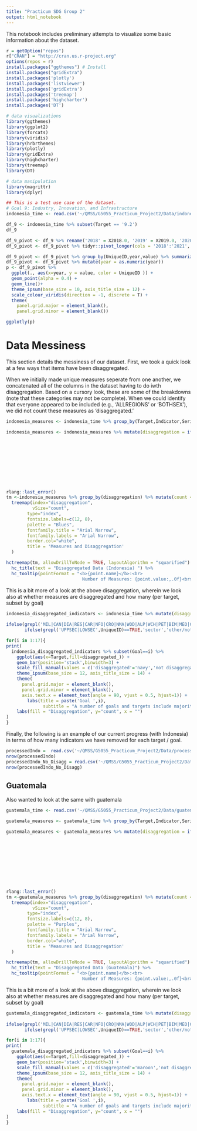 ```yaml
---
title: "Practicum SDG Group 2"
output: html_notebook
---
```


This notebook includes preliminary attempts to visualize some basic information about the dataset. 
```r
r = getOption("repos")
r["CRAN"] = "http://cran.us.r-project.org"
options(repos = r)
install.packages("ggthemes") # Install 
install.packages("gridExtra")
install.packages('plotly')
install.packages('listviewer')
install.packages('gridExtra')
install.packages('treemap')
install.packages('highcharter')
install.packages('DT')
```

```r
# data visualizations
library(ggthemes) 
library(ggplot2)
library(forcats)
library(viridis)
library(hrbrthemes)
library(plotly)
library(gridExtra)
library(highcharter)
library(treemap)
library(DT)

# data manipulation
library(magrittr)
library(dplyr)
```

```r
## This is a test use case of the dataset. 
# Goal 9: Industry, Innovation, and Infrastructure 
indonesia_time <- read.csv('~/QMSS/G5055_Practicum_Project2/Data/indonesia_indicators_time.csv')

df_9 <- indonesia_time %>% subset(Target == '9.2')
df_9

df_9_pivot <- df_9 %>% rename('2018' = X2018.0, '2019' = X2019.0, '2020' = X2020.0,'2021' = X2021.0) #%>% 
df_9_pivot <- df_9_pivot %>% tidyr::pivot_longer(cols = '2018':'2021', names_to='year')

df_9_pivot <- df_9_pivot %>% group_by(UniqueID,year,value) %>% summarize()
df_9_pivot <- df_9_pivot %>% mutate(year = as.numeric(year))
p <- df_9_pivot %>% 
  ggplot(., aes(x=year, y = value, color = UniqueID )) +
  geom_point(alpha = 0.4) +
  geom_line()+
  theme_ipsum(base_size = 10, axis_title_size = 12) +
  scale_colour_viridis(direction = -1, discrete = T) +
  theme(
    panel.grid.major = element_blank(),
    panel.grid.minor = element_blank())

ggplotly(p)
```

# Data Messiness 

This section details the messiness of our dataset. First, we took a quick look at a few ways that items have been disaggregated. 

When we initially made unique measures seperate from one another, we concatenated all of the columns in the dataset having to do iwth disaggregation. Based on a cursory look, these are some of the breakdowns (note that these categories may not be complete). When we could identify that everyone appeared to be included (e.g., 'ALLREGIONS' or 'BOTHSEX'), we did not count these measures as 'disaggregated.' 

```r

indonesia_measures <- indonesia_time %>% group_by(Target,Indicator,SeriesDescription,UniqueID) %>% summarize()

indonesia_measures <- indonesia_measures %>% mutate(disaggregation = ifelse(grepl('MALE|FEMALE|15-24|25+|15-49',UniqueID)==TRUE,
                                                                            'age_sex',
                                                                            ifelse(grepl('URBAN|RURAL',UniqueID)==TRUE,
                                                                                   'geographic_region',
                                                                                   ifelse(grepl('<5Y|<1Y|<1M',UniqueID)==TRUE,
                                                                                          'time',
                                                                                          ifelse(grepl('MIL|CAN|DIA|RES|CAR|NFO|CRO|NMA|WOD|ALP|WCH|PET|BIM|MEO|GBO|NMM|FOF|CLO|OIL|TEX|NMC',UniqueID)==TRUE,
                                                                                                 'raw_material',
                                                                                                 ifelse(grepl('UPPSEC|LOWSEC',UniqueID)==TRUE,
                                                                                          'sector','other/not_disaggregated'))))))

rlang::last_error()
tm <-indonesia_measures %>% group_by(disaggregation) %>% mutate(count = n()) %>% ungroup() %>% group_by(disaggregation,count) %>% summarize() %>%
  treemap(index="disaggregation",
          vSize="count",
        type="index",
        fontsize.labels=c(12, 8), 
        palette = "Blues",
        fontfamily.title = "Arial Narrow",
        fontfamily.labels = "Arial Narrow",
        border.col="white",
        title = 'Measures and Disaggregation'
  )

hctreemap(tm, allowDrillToNode = TRUE, layoutAlgorithm = "squarified") %>%
  hc_title(text = "Disaggregated Data (Indonesia) ") %>%
  hc_tooltip(pointFormat = "<b>{point.name}</b>:<br>
                             Number of Measures: {point.value:,.0f}<br>")

```

This is a bit more of a look at the above disaggregation, wherein we look also at whether measures are disaggregated and how many (per target, subset by goal)
```r
indonesia_disaggregated_indicators <- indonesia_time %>% mutate(disaggregation = ifelse(grepl('MALE|FEMALE|15-24|25+|15-49',UniqueID)==TRUE,'age_sex', ifelse(grepl('URBAN|RURAL',UniqueID)==TRUE,'geographic_region',
                                                                                   ifelse(grepl('<5Y|<1Y|<1M',UniqueID)==TRUE,'time',
ifelse(grepl('MIL|CAN|DIA|RES|CAR|NFO|CRO|NMA|WOD|ALP|WCH|PET|BIM|MEO|GBO|NMM|FOF|CLO|OIL|TEX|NMC',UniqueID)==TRUE,'raw_material',
       ifelse(grepl('UPPSEC|LOWSEC',UniqueID)==TRUE,'sector','other/not_disaggregated')))))) %>% mutate(disaggregated_ = ifelse(disaggregation =='other/not_disaggregated','not disaggregated','disaggregated')) %>% group_by(Indicator,disaggregated_) %>% mutate(count_disaggregated = n()) %>% ungroup() %>% group_by(Target,Indicator,disaggregated_,count_disaggregated) 

for(i in 1:17){
print(
  indonesia_disaggregated_indicators %>% subset(Goal==i) %>% 
    ggplot(aes(x=Target,fill=disaggregated_)) +
    geom_bar(position='stack',binwidth=3) +
    scale_fill_manual(values = c('disaggregated'='navy','not disaggregated' = 'lightblue'))+
    theme_ipsum(base_size = 12, axis_title_size = 14) +
    theme(
      panel.grid.major = element_blank(),
      panel.grid.minor = element_blank(),
      axis.text.x = element_text(angle = 90, vjust = 0.5, hjust=1)) +
        labs(title = paste('Goal ',i),
              subtitle = "A number of goals and targets include majority of disaggregated measures")+    
    labs(fill = "Disaggregation", y="count", x = "") 
)
}

```

Finally, the following is an example of our current progress (with Indonesia) in terms of how many indicators we have removed for each target / goal. 
```r
processedIndo =  read.csv('~/QMSS/G5055_Practicum_Project2/Data/processedIndo.csv')
nrow(processedIndo)
processedIndo_No_Disagg = read.csv('~/QMSS/G5055_Practicum_Project2/Data/processedIndo-WITHOUT disaggregation.csv')
nrow(processedIndo_No_Disagg)
```



## Guatemala

Also wanted to look at the same with guatemala 

```r
guatemala_time <- read.csv('~/QMSS/G5055_Practicum_Project2/Data/guatemala_indicators_time.csv')

guatemala_measures <- guatemala_time %>% group_by(Target,Indicator,SeriesDescription,UniqueID) %>% summarize()

guatemala_measures <- guatemala_measures %>% mutate(disaggregation = ifelse(grepl('MALE|FEMALE|15-24|25+|15-49',UniqueID)==TRUE,
                                                                            'age_sex',
                                                                            ifelse(grepl('URBAN|RURAL',UniqueID)==TRUE,
                                                                                   'geographic_region',
                                                                                   ifelse(grepl('<5Y|<1Y|<1M',UniqueID)==TRUE,
                                                                                          'time',
                                                                                          ifelse(grepl('MIL|CAN|DIA|RES|CAR|NFO|CRO|NMA|WOD|ALP|WCH|PET|BIM|MEO|GBO|NMM|FOF|CLO|OIL|TEX|NMC',UniqueID)==TRUE,
                                                                                                 'raw_material',
                                                                                                 ifelse(grepl('UPPSEC|LOWSEC',UniqueID)==TRUE,
                                                                                          'sector','other/not_disaggregated'))))))

rlang::last_error()
tm <-guatemala_measures %>% group_by(disaggregation) %>% mutate(count = n()) %>% ungroup() %>% group_by(disaggregation,count) %>% summarize() %>%
  treemap(index="disaggregation",
          vSize="count",
        type="index",
        fontsize.labels=c(12, 8), 
        palette = "Purples",
        fontfamily.title = "Arial Narrow",
        fontfamily.labels = "Arial Narrow",
        border.col="white",
        title = 'Measures and Disaggregation'
  )

hctreemap(tm, allowDrillToNode = TRUE, layoutAlgorithm = "squarified") %>%
  hc_title(text = "Disaggregated Data (Guatemala)") %>%
  hc_tooltip(pointFormat = "<b>{point.name}</b>:<br>
                             Number of Measures: {point.value:,.0f}<br>")

```

This is a bit more of a look at the above disaggregation, wherein we look also at whether measures are disaggregated and how many (per target, subset by goal)
```r
guatemala_disaggregated_indicators <- guatemala_time %>% mutate(disaggregation = ifelse(grepl('MALE|FEMALE|15-24|25+|15-49',UniqueID)==TRUE,'age_sex', ifelse(grepl('URBAN|RURAL',UniqueID)==TRUE,'geographic_region',
                                                                                   ifelse(grepl('<5Y|<1Y|<1M',UniqueID)==TRUE,'time',
ifelse(grepl('MIL|CAN|DIA|RES|CAR|NFO|CRO|NMA|WOD|ALP|WCH|PET|BIM|MEO|GBO|NMM|FOF|CLO|OIL|TEX|NMC',UniqueID)==TRUE,'raw_material',
       ifelse(grepl('UPPSEC|LOWSEC',UniqueID)==TRUE,'sector','other/not_disaggregated')))))) %>% mutate(disaggregated_ = ifelse(disaggregation =='other/not_disaggregated','not disaggregated','disaggregated')) %>% group_by(Indicator,disaggregated_) %>% mutate(count_disaggregated = n()) %>% ungroup() %>% group_by(Target,Indicator,disaggregated_,count_disaggregated) 

for(i in 1:17){
print(
  guatemala_disaggregated_indicators %>% subset(Goal==i) %>% 
    ggplot(aes(x=Target,fill=disaggregated_)) +
    geom_bar(position='stack',binwidth=3) +
    scale_fill_manual(values = c('disaggregated'='maroon','not disaggregated' = 'lavender'))+
    theme_ipsum(base_size = 12, axis_title_size = 14) +
    theme(
      panel.grid.major = element_blank(),
      panel.grid.minor = element_blank(),
      axis.text.x = element_text(angle = 90, vjust = 0.5, hjust=1)) +
        labs(title = paste('Goal ',i),
              subtitle = "A number of goals and targets include majority of disaggregated measures")+    
    labs(fill = "Disaggregation", y="count", x = "") 
)
}

```


